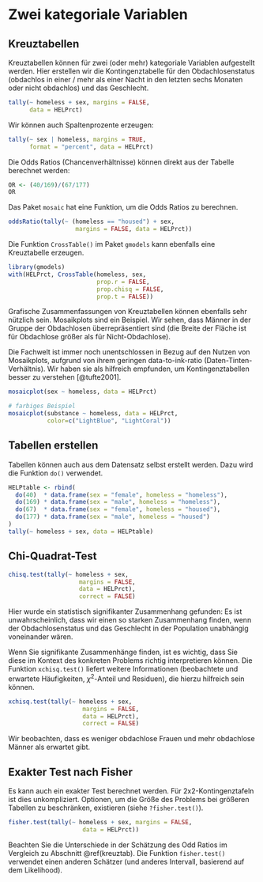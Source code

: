 # Zwei kategoriale Variablen
## Kreuztabellen {#kreuztab}

Kreuztabellen können für zwei (oder mehr) kategoriale Variablen aufgestellt werden. Hier erstellen wir die Kontingenztabelle für den Obdachlosenstatus (obdachlos in einer / mehr als einer Nacht in den letzten sechs Monaten oder nicht obdachlos) und das Geschlecht. 

```r
tally(~ homeless + sex, margins = FALSE, 
      data = HELPrct)
```

Wir können auch Spaltenprozente erzeugen:

```r
tally(~ sex | homeless, margins = TRUE, 
      format = "percent", data = HELPrct)
```

Die Odds Ratios (Chancenverhältnisse) können direkt aus der Tabelle berechnet werden:

```r
OR <- (40/169)/(67/177)
OR
```

Das Paket `mosaic` hat eine Funktion, um die Odds Ratios zu berechnen.

```r
oddsRatio(tally(~ (homeless == "housed") + sex,
                   margins = FALSE, data = HELPrct))
```

Die Funktion `CrossTable()` im Paket `gmodels` kann ebenfalls eine Kreuztabelle erzeugen.

```r
library(gmodels)
with(HELPrct, CrossTable(homeless, sex, 
                         prop.r = FALSE, 
                         prop.chisq = FALSE, 
                         prop.t = FALSE))

```


Grafische Zusammenfassungen von Kreuztabellen können ebenfalls sehr nützlich sein. Mosaikplots sind ein Beispiel. Wir sehen, dass Männer in der Gruppe der Obdachlosen überrepräsentiert sind (die Breite der Fläche ist für Obdachlose größer als für Nicht-Obdachlose).

:::{.achtung data-latex="{achtung}"}
Die Fachwelt ist immer noch unentschlossen in Bezug auf den Nutzen von Mosaikplots, aufgrund von
ihrem geringen data-to-ink-ratio (Daten-Tinten-Verhältnis). Wir haben sie als hilfreich empfunden, um Kontingenztabellen besser zu verstehen [@tufte2001].
:::

```r
mosaicplot(sex ~ homeless, data = HELPrct)
```

```r
# farbiges Beispiel 
mosaicplot(substance ~ homeless, data = HELPrct,
           color=c("LightBlue", "LightCoral")) 
```

## Tabellen erstellen

Tabellen können auch aus dem Datensatz selbst erstellt werden. Dazu wird die Funktion `do()` verwendet.

```r
HELPtable <- rbind(
  do(40)  * data.frame(sex = "female", homeless = "homeless"),
  do(169) * data.frame(sex = "male", homeless = "homeless"),
  do(67)  * data.frame(sex = "female", homeless = "housed"),
  do(177) * data.frame(sex = "male", homeless = "housed")
)
tally(~ homeless + sex, data = HELPtable)
```

## Chi-Quadrat-Test

```r
chisq.test(tally(~ homeless + sex, 
                    margins = FALSE,
                    data = HELPrct), 
                    correct = FALSE)
```

\index{Kreuztabellen}
\index{library()}
\index{oddsRatio()}
Hier wurde ein statistisch signifikanter Zusammenhang gefunden: Es ist unwahrscheinlich, dass wir einen so starken Zusammenhang finden, wenn der Obdachlosenstatus und das Geschlecht in der Population unabhängig voneinander wären. 

Wenn Sie signifikante Zusammenhänge finden, ist es wichtig, dass Sie diese im Kontext des konkreten Problems richtig interpretieren können. Die Funktion `xchisq.test()` liefert weitere Informationen (beobachtete und erwartete Häufigkeiten, $\chi^2$-Anteil und Residuen), die hierzu hilfreich sein können.

```r
xchisq.test(tally(~ homeless + sex, 
                     margins = FALSE, 
                     data = HELPrct), 
                     correct = FALSE)
```

Wir beobachten, dass es weniger obdachlose Frauen und mehr obdachlose Männer als erwartet gibt. 

## Exakter Test nach Fisher
Es kann auch ein exakter Test berechnet werden. Für 2x2-Kontingenztafeln ist dies unkompliziert. Optionen, um die Größe des Problems bei größeren Tabellen zu beschränken, existieren (siehe `?fisher.test()`).

```r
fisher.test(tally(~ homeless + sex, margins = FALSE, 
                     data = HELPrct))
```

:::{.tiefereinsteigen data-latex="{tiefereinsteigen}"}
Beachten Sie die Unterschiede in der Schätzung des Odd Ratios im Vergleich zu Abschnitt \@ref(kreuztab). Die Funktion `fisher.test()` verwendet einen anderen Schätzer (und anderes Intervall, basierend auf dem Likelihood).
:::

\index{Exakter Test nach Fisher}
\index{fisher.test()}
\index{margins Option}